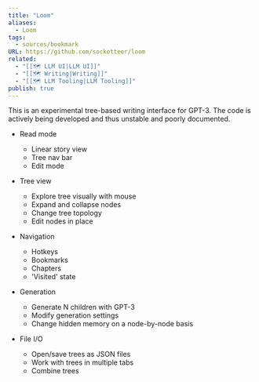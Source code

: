```yaml
---
title: "Loom"
aliases:
  - Loom
tags:
  - sources/bookmark
URL: https://github.com/socketteer/loom
related:
  - "[[🗺️ LLM UI|LLM UI]]"
  - "[[🗺️ Writing|Writing]]"
  - "[[🗺️ LLM Tooling|LLM Tooling]]"
publish: true
---
```




This is an experimental tree-based writing interface for GPT-3. The code is actively being developed and thus unstable and poorly documented.


- Read mode
    
    - Linear story view
    - Tree nav bar
    - Edit mode
- Tree view
    
    - Explore tree visually with mouse
    - Expand and collapse nodes
    - Change tree topology
    - Edit nodes in place
- Navigation
    
    - Hotkeys
    - Bookmarks
    - Chapters
    - 'Visited' state
- Generation
    
    - Generate N children with GPT-3
    - Modify generation settings
    - Change hidden memory on a node-by-node basis
- File I/O
    
    - Open/save trees as JSON files
    - Work with trees in multiple tabs
    - Combine trees